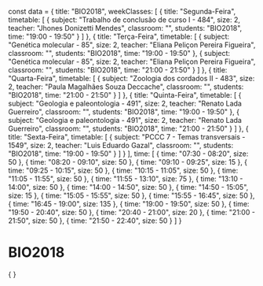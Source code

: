 const data = {
  title: "BIO2018",
  weekClasses: [
    {
      title: "Segunda-Feira",
      timetable: [
        {
          subject: "Trabalho de conclusão de curso I - 484",
          size: 2,
          teacher: "Jhones Donizetti Mendes",
          classroom: "",
          students: "BIO2018",
          time: "19:00 - 19:50"
        }
      ]
    },
    {
      title: "Terça-Feira",
      timetable: [
        {
          subject: "Genética molecular - 85",
          size: 2,
          teacher: "Eliana Peliçon Pereira Figueira",
          classroom: "",
          students: "BIO2018",
          time: "19:00 - 19:50"
        },
        {
          subject: "Genética molecular - 85",
          size: 2,
          teacher: "Eliana Peliçon Pereira Figueira",
          classroom: "",
          students: "BIO2018",
          time: "21:00 - 21:50"
        }
      ]
    },
    {
      title: "Quarta-Feira",
      timetable: [
        {
          subject: "Zoologia dos cordados II - 483",
          size: 2,
          teacher: "Paula Magalhães Souza Deccache",
          classroom: "",
          students: "BIO2018",
          time: "21:00 - 21:50"
        }
      ]
    },
    {
      title: "Quinta-Feira",
      timetable: [
        {
          subject: "Geologia e paleontologia - 491",
          size: 2,
          teacher: "Renato Lada Guerreiro",
          classroom: "",
          students: "BIO2018",
          time: "19:00 - 19:50"
        },
        {
          subject: "Geologia e paleontologia - 491",
          size: 2,
          teacher: "Renato Lada Guerreiro",
          classroom: "",
          students: "BIO2018",
          time: "21:00 - 21:50"
        }
      ]
    },
    {
      title: "Sexta-Feira",
      timetable: [
        {
          subject: "PCCC 7 - Temas transversais - 1549",
          size: 2,
          teacher: "Luis Eduardo Gazal",
          classroom: "",
          students: "BIO2018",
          time: "19:00 - 19:50"
        }
      ]
    }
  ],
  time: [
    {
      time: "07:30 - 08:20",
      size: 50
    },
    {
      time: "08:20 - 09:10",
      size: 50
    },
    {
      time: "09:10 - 09:25",
      size: 15
    },
    {
      time: "09:25 - 10:15",
      size: 50
    },
    {
      time: "10:15 - 11:05",
      size: 50
    },
    {
      time: "11:05 - 11:55",
      size: 50
    },
    {
      time: "11:55 - 13:10",
      size: 75
    },
    {
      time: "13:10 - 14:00",
      size: 50
    },
    {
      time: "14:00 - 14:50",
      size: 50
    },
    {
      time: "14:50 - 15:05",
      size: 15
    },
    {
      time: "15:05 - 15:55",
      size: 50
    },
    {
      time: "15:55 - 16:45",
      size: 50
    },
    {
      time: "16:45 - 19:00",
      size: 135
    },
    {
      time: "19:00 - 19:50",
      size: 50
    },
    {
      time: "19:50 - 20:40",
      size: 50
    },
    {
      time: "20:40 - 21:00",
      size: 20
    },
    {
      time: "21:00 - 21:50",
      size: 50
    },
    {
      time: "21:50 - 22:40",
      size: 50
    }
  ]
}

# BIO2018

<div>
    {
        <Grid
            title={data.title} 
            weekClasses={data.weekClasses} 
            time={data.time}
        />
    }
</div>